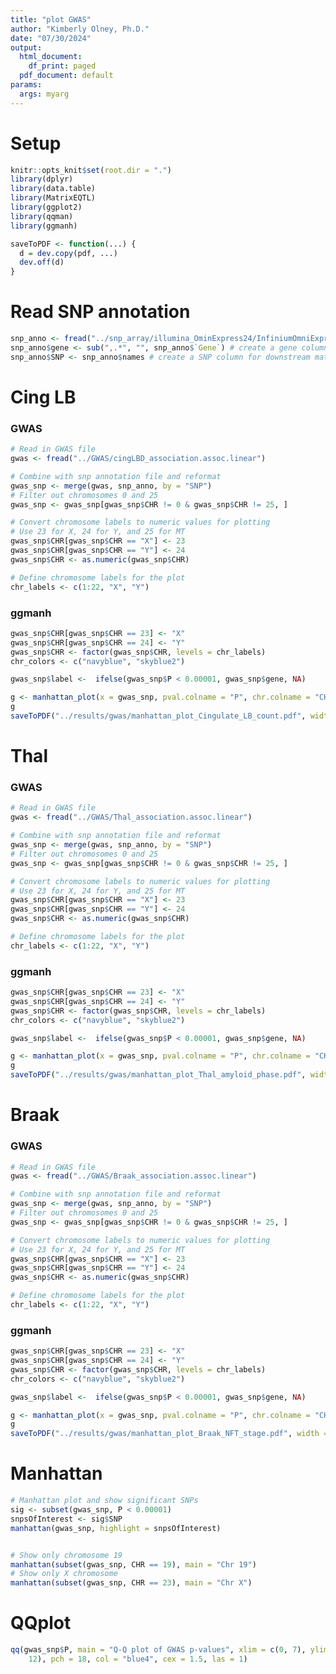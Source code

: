 ```yaml
---
title: "plot GWAS"
author: "Kimberly Olney, Ph.D."
date: "07/30/2024"
output:
  html_document:
    df_print: paged
  pdf_document: default
params:
  args: myarg
---
```

# Setup
```r
knitr::opts_knit$set(root.dir = ".")
library(dplyr)
library(data.table)
library(MatrixEQTL)
library(ggplot2)
library(qqman)
library(ggmanh)

saveToPDF <- function(...) {
  d = dev.copy(pdf, ...)
  dev.off(d)
}
```

# Read SNP annotation
```r
snp_anno <- fread("../snp_array/illumina_OminExpress24/InfiniumOmniExpress-24v1-3_A1.annotated_liftover_GRCh38.txt", header = TRUE,  fill=TRUE)
snp_anno$gene <- sub(",.*", "", snp_anno$`Gene`) # create a gene column 
snp_anno$SNP <- snp_anno$names # create a SNP column for downstream matching 
```

# Cing LB
### GWAS 
```r
# Read in GWAS file 
gwas <- fread("../GWAS/cingLBD_association.assoc.linear")

# Combine with snp annotation file and reformat 
gwas_snp <- merge(gwas, snp_anno, by = "SNP")
# Filter out chromosomes 0 and 25
gwas_snp <- gwas_snp[gwas_snp$CHR != 0 & gwas_snp$CHR != 25, ]

# Convert chromosome labels to numeric values for plotting
# Use 23 for X, 24 for Y, and 25 for MT
gwas_snp$CHR[gwas_snp$CHR == "X"] <- 23
gwas_snp$CHR[gwas_snp$CHR == "Y"] <- 24
gwas_snp$CHR <- as.numeric(gwas_snp$CHR)

# Define chromosome labels for the plot
chr_labels <- c(1:22, "X", "Y")
```

### ggmanh
```r
gwas_snp$CHR[gwas_snp$CHR == 23] <- "X"
gwas_snp$CHR[gwas_snp$CHR == 24] <- "Y"
gwas_snp$CHR <- factor(gwas_snp$CHR, levels = chr_labels)
chr_colors <- c("navyblue", "skyblue2")

gwas_snp$label <-  ifelse(gwas_snp$P < 0.00001, gwas_snp$gene, NA)

g <- manhattan_plot(x = gwas_snp, pval.colname = "P", chr.colname = "CHR", pos.colname = "BP", plot.title = "GWAS Cingulate Lewy body count", y.label = "-log10(p-value)", chr.col = chr_colors, label.colname = "label", label.font.size = 2.75, highlight.colname = "label", highlight.col = c("black")) 
g
saveToPDF("../results/gwas/manhattan_plot_Cingulate_LB_count.pdf", width = 8, height = 4.5)
```

# Thal
### GWAS 
```r
# Read in GWAS file 
gwas <- fread("../GWAS/Thal_association.assoc.linear")

# Combine with snp annotation file and reformat 
gwas_snp <- merge(gwas, snp_anno, by = "SNP")
# Filter out chromosomes 0 and 25
gwas_snp <- gwas_snp[gwas_snp$CHR != 0 & gwas_snp$CHR != 25, ]

# Convert chromosome labels to numeric values for plotting
# Use 23 for X, 24 for Y, and 25 for MT
gwas_snp$CHR[gwas_snp$CHR == "X"] <- 23
gwas_snp$CHR[gwas_snp$CHR == "Y"] <- 24
gwas_snp$CHR <- as.numeric(gwas_snp$CHR)

# Define chromosome labels for the plot
chr_labels <- c(1:22, "X", "Y")
```

### ggmanh
```r
gwas_snp$CHR[gwas_snp$CHR == 23] <- "X"
gwas_snp$CHR[gwas_snp$CHR == 24] <- "Y"
gwas_snp$CHR <- factor(gwas_snp$CHR, levels = chr_labels)
chr_colors <- c("navyblue", "skyblue2")

gwas_snp$label <-  ifelse(gwas_snp$P < 0.00001, gwas_snp$gene, NA)

g <- manhattan_plot(x = gwas_snp, pval.colname = "P", chr.colname = "CHR", pos.colname = "BP", plot.title = "GWAS Thal amyloid phase", y.label = "-log10(p-value)", chr.col = chr_colors, label.colname = "label", label.font.size = 2.75, highlight.colname = "label", highlight.col = c("black")) 
g
saveToPDF("../results/gwas/manhattan_plot_Thal_amyloid_phase.pdf", width = 8, height = 4.5)
```

# Braak
### GWAS 
```r
# Read in GWAS file 
gwas <- fread("../GWAS/Braak_association.assoc.linear")

# Combine with snp annotation file and reformat 
gwas_snp <- merge(gwas, snp_anno, by = "SNP")
# Filter out chromosomes 0 and 25
gwas_snp <- gwas_snp[gwas_snp$CHR != 0 & gwas_snp$CHR != 25, ]

# Convert chromosome labels to numeric values for plotting
# Use 23 for X, 24 for Y, and 25 for MT
gwas_snp$CHR[gwas_snp$CHR == "X"] <- 23
gwas_snp$CHR[gwas_snp$CHR == "Y"] <- 24
gwas_snp$CHR <- as.numeric(gwas_snp$CHR)

# Define chromosome labels for the plot
chr_labels <- c(1:22, "X", "Y")
```

### ggmanh
```r
gwas_snp$CHR[gwas_snp$CHR == 23] <- "X"
gwas_snp$CHR[gwas_snp$CHR == 24] <- "Y"
gwas_snp$CHR <- factor(gwas_snp$CHR, levels = chr_labels)
chr_colors <- c("navyblue", "skyblue2")

gwas_snp$label <-  ifelse(gwas_snp$P < 0.00001, gwas_snp$gene, NA)

g <- manhattan_plot(x = gwas_snp, pval.colname = "P", chr.colname = "CHR", pos.colname = "BP", plot.title = "GWAS Braak NFT stage", y.label = "-log10(p-value)", chr.col = chr_colors, label.colname = "label", label.font.size = 2.75, highlight.colname = "label", highlight.col = c("black")) 
g
saveToPDF("../results/gwas/manhattan_plot_Braak_NFT_stage.pdf", width = 8, height = 4.5)
```


# Manhattan
```r
# Manhattan plot and show significant SNPs
sig <- subset(gwas_snp, P < 0.00001)
snpsOfInterest <- sig$SNP
manhattan(gwas_snp, highlight = snpsOfInterest)


# Show only chromosome 19 
manhattan(subset(gwas_snp, CHR == 19), main = "Chr 19")
# Show only X chromosome
manhattan(subset(gwas_snp, CHR == 23), main = "Chr X")
```

# QQplot
```r
qq(gwas_snp$P, main = "Q-Q plot of GWAS p-values", xlim = c(0, 7), ylim = c(0,
    12), pch = 18, col = "blue4", cex = 1.5, las = 1)
```
